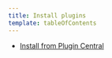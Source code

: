 ```yaml
---
title: Install plugins
template: tableOfContents
---
```


* [Install from Plugin Central](/docs/plugins/plugins-new-relic/install-plugins/install-plugin-central)
